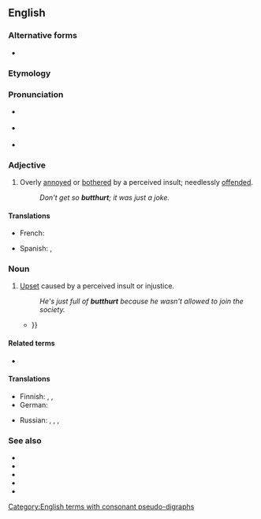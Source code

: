 ==English==

===Alternative forms===
* {{l|en|butt-hurt}}

===Etymology===
{{compound|en|butt|hurt}}

===Pronunciation===
* {{a|GA}} {{IPA|/ˈbʌtˌhɝt/|lang=en}}
* {{a|RP}} {{IPA|/ˈbʌtˌhɜːt/|lang=en}}
* {{hyph|butt|hurt|lang=en}}

===Adjective===
{{en-adj}}

# {{lb|en|slang|derogatory}} Overly [[annoyed]] or [[bothered]] by a perceived insult; needlessly [[offended]].
#: ''Don't get so '''butthurt'''; it was just a joke.''

====Translations====
{{trans-top|(slang) overly annoyed or bothered by a perceived insult; needlessly offended}}
* French: {{t+|fr|offusqué}}
{{trans-mid}}
* Spanish: {{t+|es|encabronado}}, {{t+|es|emputado}}
{{trans-bottom}}

===Noun===
{{en-noun|-}}

# {{lb|en|slang|derogatory}} [[upset|Upset]] caused by a perceived insult or injustice.
#: ''He's just full of '''butthurt''' because he wasn't allowed to join the society.''
#* {{quote-text|year=2015|author=J. S. Frankel|title=Picture (im)perfect|page=138|passage=The amount of '''butthurt''' in this scenario was phenomenal {{...}}}}

====Related terms====
* {{l|en|pain in the butt}}

====Translations====
{{trans-top|(slang) upset caused by a perceived insult or injustice}}
* Finnish: {{t|fi|mielensäpahoitus}}, {{t|fi|peppukipeys}}, {{t+|fi|peppukipu}}
* German: {{t|de|Arschleid|n}}
{{trans-mid}}
* Russian: {{t|ru|батхёрт|m}}, {{t+|ru|баттхёрт|m}}, {{t|ru|попобо́ль|f}}, {{t|ru|[[бомбануть|бомбану́тый]] [[пука́н]]|m}} {{qualifier|neologisms, slang, no established equivalents exist}}
{{trans-bottom}}

===See also===
* {{l|en|bug}}
* {{l|en|pain in the arse}}
* {{l|en|pain in the ass}}
* {{l|en|pain in the bum}}
* {{l|en|pain in the rear}}

[[Category:English terms with consonant pseudo-digraphs]]